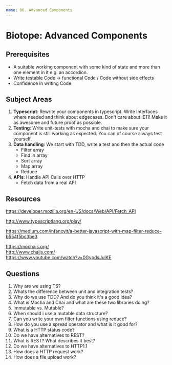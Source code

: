```yaml
---
name: 06. Advanced Components
---
```

# Biotope: Advanced Components

## Prerequisites
- A suitable working component with some kind of state and more than one element in it e.g. an accordion.
- Write testable Code → functional Code / Code without side effects
- Confidence in writing Code

## Subject Areas
1. **Typescript**: Rewrite your components in typescript. Write Interfaces where needed and think about edgecases. Don't care about IE11! Make it as awesome and future proof as possible.
2. **Testing**: Write unit-tests with mocha and chai to make sure your component is still working as expected. You can of course always test yourself.
3. **Data handling**: We start with TDD, write a test and then the actual code
    - Filter array
    - Find in array
    - Sort array
    - Map array
    - Reduce
4. **APIs**: Handle API Calls over HTTP
    - Fetch data from a real API

## Resources

https://developer.mozilla.org/en-US/docs/Web/API/Fetch_API  

http://www.typescriptlang.org/play/  

https://medium.com/infancyit/a-better-javascript-with-map-filter-reduce-b554f5bc3be3  

https://mochajs.org/  
http://www.chaijs.com/  
https://www.youtube.com/watch?v=0GypdsJulKE



## Questions
1. Why are we using TS?
2. Whats the difference between unit and integration tests?
3. Why do we use TDD? And do you think it's a good idea?
4. What is Mocha and Chai and what are these two libraries doing?
5. Immutable vs. Mutable?
6. When should i use a mutable data structure?
7. Can you write your own filter functions using reduce?
8. How do you use a spread operator and what is it good for?
9. What is a HTTP status code?
10. Do we have alternatives to REST?
11. What is REST? What describes it best?
12. Do we have alternatives to HTTP1.1
13. How does a HTTP request work?
14. How does a file upload work?
